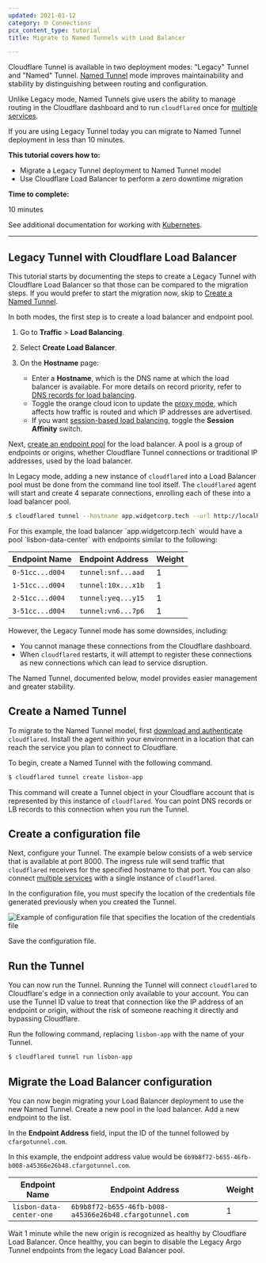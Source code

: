 ```yaml
---
updated: 2021-01-12
category: 🌐 Connections
pcx_content_type: tutorial
title: Migrate to Named Tunnels with Load Balancer

---
```



Cloudflare Tunnel is available in two deployment modes: "Legacy" Tunnel and "Named" Tunnel. [Named Tunnel](https://blog.cloudflare.com/argo-tunnels-that-live-forever/) mode improves maintainability and stability by distinguishing between routing and configuration.

Unlike Legacy mode, Named Tunnels give users the ability to manage routing in the Cloudflare dashboard and to run `cloudflared` once for [multiple services](https://blog.cloudflare.com/many-services-one-cloudflared/).

If you are using Legacy Tunnel today you can migrate to Named Tunnel deployment in less than 10 minutes.

**This tutorial covers how to:**

* Migrate a Legacy Tunnel deployment to Named Tunnel model
* Use Cloudflare Load Balancer to perform a zero downtime migration

**Time to complete:**

10 minutes

See additional documentation for working with [Kubernetes](/cloudflare-one/connections/connect-networks/deploy-tunnels/deployment-guides/kubernetes/).

***

## Legacy Tunnel with Cloudflare Load Balancer

This tutorial starts by documenting the steps to create a Legacy Tunnel with Cloudflare Load Balancer so that those can be compared to the migration steps. If you would prefer to start the migration now, skip to [Create a Named Tunnel](#create-a-named-tunnel).

In both modes, the first step is to create a load balancer and endpoint pool.

1. Go to **Traffic** > **Load Balancing**.

2. Select **Create Load Balancer**.

3. On the **Hostname** page:
   * Enter a **Hostname**, which is the DNS name at which the load balancer is available. For more details on record priority, refer to [DNS records for load balancing](/load-balancing/load-balancers/dns-records/).
   * Toggle the orange cloud icon to update the [proxy mode](/load-balancing/understand-basics/proxy-modes/), which affects how traffic is routed and which IP addresses are advertised.
   * If you want [session-based load balancing](/load-balancing/understand-basics/session-affinity/), toggle the **Session Affinity** switch.

Next, [create an endpoint pool](/load-balancing/pools/create-pool/#create-a-pool) for the load balancer. A pool is a group of <GlossaryTooltip term="endpoint">endpoints</GlossaryTooltip> or origins, whether Cloudflare Tunnel connections or traditional IP addresses, used by the load balancer.

In Legacy mode, adding a new instance of `cloudflared` into a Load Balancer pool must be done from the command line tool itself. The `cloudflared` agent will start and create 4 separate connections, enrolling each of these into a load balancer pool.

```sh
$ cloudflared tunnel --hostname app.widgetcorp.tech --url http://localhost:8000 --lb-pool lisbon-data-center
```

<Example>
For this example, the load balancer `app.widgetcorp.tech` would have a pool `lisbon-data-center` with endpoints similar to the following:

| Endpoint Name   | Endpoint Address   | Weight |
| --------------- | ------------------ | ------ |
| `0-51cc...d004` | `tunnel:snf...aad` | 1      |
| `1-51cc...d004` | `tunnel:10x...x1b` | 1      |
| `2-51cc...d004` | `tunnel:yeq...y15` | 1      |
| `3-51cc...d004` | `tunnel:vn6...7p6` | 1      |

</Example>

However, the Legacy Tunnel mode has some downsides, including:

* You cannot manage these connections from the Cloudflare dashboard.
* When `cloudflared` restarts, it will attempt to register these connections as new connections which can lead to service disruption.

The Named Tunnel, documented below, model provides easier management and greater stability.

## Create a Named Tunnel

To migrate to the Named Tunnel model, first [download and authenticate](/cloudflare-one/connections/connect-networks/) `cloudflared`. Install the agent within your environment in a location that can reach the service you plan to connect to Cloudflare.

To begin, create a Named Tunnel with the following command.

```sh
$ cloudflared tunnel create lisbon-app
```

This command will create a Tunnel object in your Cloudflare account that is represented by this instance of `cloudflared`. You can point DNS records or LB records to this connection when you run the Tunnel.

## Create a configuration file

Next, configure your Tunnel. The example below consists of a web service that is available at port 8000. The ingress rule will send traffic that `cloudflared` receives for the specified hostname to that port. You can also connect [multiple services](/cloudflare-one/connections/connect-networks/configure-tunnels/local-management/configuration-file/#file-structure-for-public-hostnames) with a single instance of `cloudflared`.

In the configuration file, you must specify the location of the credentials file generated previously when you created the Tunnel.

![Example of configuration file that specifies the location of the credentials file](~/assets/images/cloudflare-one/secure-origin-connections/migrate-lb-tunnel/tunnel-config.png)

Save the configuration file.

## Run the Tunnel

You can now run the Tunnel. Running the Tunnel will connect `cloudflared` to Cloudflare's edge in a connection only available to your account. You can use the Tunnel ID value to treat that connection like the IP address of an <GlossaryTooltip term="endpoint">endpoint</GlossaryTooltip> or origin, without the risk of someone reaching it directly and bypassing Cloudflare.

Run the following command, replacing `lisbon-app` with the name of your Tunnel.

```sh
$ cloudflared tunnel run lisbon-app
```

## Migrate the Load Balancer configuration

You can now begin migrating your Load Balancer deployment to use the new Named Tunnel. Create a new pool in the load balancer. Add a new endpoint to the list.

In the **Endpoint Address** field, input the ID of the tunnel followed by `cfargotunnel.com`.

<Example>

In this example, the endpoint address value would be `6b9b8f72-b655-46fb-b008-a45366e26b48.cfargotunnel.com`.

| Endpoint Name            | Endpoint Address                                        | Weight |
| ------------------------ | ------------------------------------------------------- | ------ |
| `lisbon-data-center-one` | `6b9b8f72-b655-46fb-b008-a45366e26b48.cfargotunnel.com` | 1      |

</Example>

Wait 1 minute while the new origin is recognized as healthy by Cloudflare Load Balancer. Once healthy, you can begin to disable the Legacy Argo Tunnel endpoints from the legacy Load Balancer pool.
